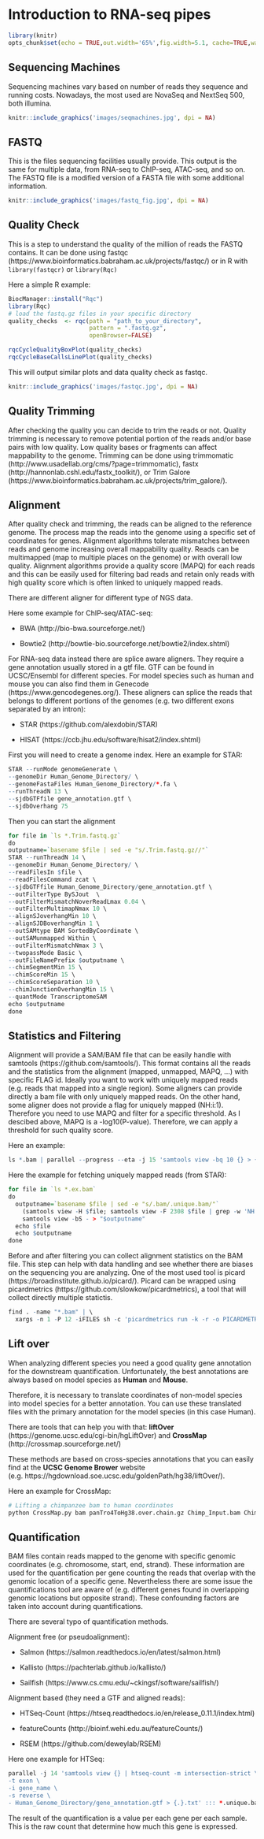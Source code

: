 # Introduction to RNA-seq pipes {#introPipes}

```r
library(knitr)
opts_chunk$set(echo = TRUE,out.width='65%',fig.width=5.1, cache=TRUE,warning=FALSE,message=FALSE)
```

## Sequencing Machines

Sequencing machines vary based on number of reads they sequence and running costs. Nowadays, the most used are NovaSeq and NextSeq 500, both illumina. 

```r
knitr::include_graphics('images/seqmachines.jpg', dpi = NA)
```

## FASTQ

This is the files sequencing facilities usually provide. This output is the same for multiple data, from RNA-seq to ChIP-seq, ATAC-seq, and so on. The FASTQ file is a modified version of a FASTA file with some additional information. 

```r
knitr::include_graphics('images/fastq_fig.jpg', dpi = NA)
```

## Quality Check

This is a step to understand the quality of the million of reads the FASTQ contains.
It can be done using fastqc (https://www.bioinformatics.babraham.ac.uk/projects/fastqc/) or in R with `library(fastqcr)` or `library(Rqc)` 

Here a simple R example: 
```r
BiocManager::install("Rqc")
library(Rqc)
# load the fastq.gz files in your specific directory
quality_checks  <- rqc(path = "path_to_your_directory", 
                       pattern = ".fastq.gz", 
                       openBrowser=FALSE)

rqcCycleQualityBoxPlot(quality_checks)
rqcCycleBaseCallsLinePlot(quality_checks)
```

This will output similar plots and data quality check as fastqc.

```r
knitr::include_graphics('images/fastqc.jpg', dpi = NA)
```

## Quality Trimming

After checking the quality you can decide to trim the reads or not. 
Quality trimming is necessary to remove potential portion of the reads and/or base pairs with low quality. Low quality bases or fragments can affect mappability to the genome. 
Trimming can be done using trimmomatic (http://www.usadellab.org/cms/?page=trimmomatic), fastx (http://hannonlab.cshl.edu/fastx_toolkit/), or Trim Galore (https://www.bioinformatics.babraham.ac.uk/projects/trim_galore/).

## Alignment

After quality check and trimming, the reads can be aligned to the reference genome. The process map the reads into the genome using a specific set of coordinates for genes. Alignment algorithms tolerate mismatches between reads and genome increasing overall mappability quality. Reads can be multimapped (map to multiple places on the genome) or with overall low quality. Alignment algorithms provide a quality score (MAPQ) for each reads and this can be easily used for filtering bad reads and retain only reads with high quality score which is often linked to uniquely mapped reads. 

There are different aligner for different type of NGS data.

Here some example for ChIP-seq/ATAC-seq: 

- BWA (http://bio-bwa.sourceforge.net/)

- Bowtie2 (http://bowtie-bio.sourceforge.net/bowtie2/index.shtml)

For RNA-seq data instead there are splice aware aligners. They require a gene annotation usually stored in a gtf file. GTF can be found in UCSC/Ensembl for different species. For model species such as human and mouse you can also find them in Genecode (https://www.gencodegenes.org/). These aligners can splice the reads that belongs to different portions of the genomes (e.g. two different exons separated by an intron):

- STAR (https://github.com/alexdobin/STAR)

- HISAT (https://ccb.jhu.edu/software/hisat2/index.shtml)

First you will need to create a genome index. 
Here an example for STAR:
```r
STAR --runMode genomeGenerate \
--genomeDir Human_Genome_Directory/ \
--genomeFastaFiles Human_Genome_Directory/*.fa \
--runThreadN 13 \
--sjdbGTFfile gene_annotation.gtf \
--sjdbOverhang 75
```

Then you can start the alignment

```r
for file in `ls *.Trim.fastq.gz`
do
outputname=`basename $file | sed -e "s/.Trim.fastq.gz//"`
STAR --runThreadN 14 \
--genomeDir Human_Genome_Directory/ \
--readFilesIn $file \
--readFilesCommand zcat \
--sjdbGTFfile Human_Genome_Directory/gene_annotation.gtf \
--outFilterType BySJout  \
--outFilterMismatchNoverReadLmax 0.04 \
--outFilterMultimapNmax 10 \
--alignSJoverhangMin 10 \
--alignSJDBoverhangMin 1 \
--outSAMtype BAM SortedByCoordinate \
--outSAMunmapped Within \
--outFilterMismatchNmax 3 \
--twopassMode Basic \
--outFileNamePrefix $outputname \
--chimSegmentMin 15 \
--chimScoreMin 15 \
--chimScoreSeparation 10 \
--chimJunctionOverhangMin 15 \
--quantMode TranscriptomeSAM
echo $outputname
done
```

## Statistics and Filtering

Alignment will provide a SAM/BAM file that can be easily handle with samtools (https://github.com/samtools/). This format contains all the reads and the statistics from the alignment (mapped, unmapped, MAPQ, ...) with specific FLAG id. Ideally you want to work with uniquely mapped reads (e.g. reads that mapped into a single region). Some aligners can provide directly a bam file with only uniquely mapped reads. On the other hand, some aligner does not provide a flag for uniquely mapped (NH:i:1). Therefore you need to use MAPQ and filter for a specific threshold. As I descibed above,  MAPQ is a -log10(P-value). Therefore, we can apply a threshold for such quality score. 

Here an example:
```r
ls *.bam | parallel --progress --eta -j 15 'samtools view -bq 10 {} > {.}_mapQ10.bam'
```

Here the example for fetching uniquely mapped reads (from STAR):

```r
for file in `ls *.ex.bam`
do
  outputname=`basename $file | sed -e "s/.bam/.unique.bam/"`
    (samtools view -H $file; samtools view -F 2308 $file | grep -w 'NH:i:1') | \
    samtools view -bS - > "$outputname"
  echo $file
  echo $outputname
done
```

Before and after filtering you can collect alignment statistics on the BAM file. This step can help with data handling and see whether there are biases on the sequencing you are analyzing. 
One of the most used tool is picard (https://broadinstitute.github.io/picard/). Picard can be wrapped using picardmetrics (https://github.com/slowkow/picardmetrics), a tool that will collect directly multiple statictis. 

```r
find . -name "*.bam" | \
  xargs -n 1 -P 12 -iFILES sh -c 'picardmetrics run -k -r -o PICARDMETRICS_OUT/ FILES;'; 
```

## Lift over

When analyzing different species you need a good quality gene annotation for the downstream quantification. Unfortunately, the best annotations are always based on model species as **Human** and **Mouse**. 

Therefore, it is necessary to translate coordinates of non-model species into model species for a better annotation. You can use these translated files with the primary annotation for the model species (in this case Human).

There are tools that can help you with that: **liftOver** (https://genome.ucsc.edu/cgi-bin/hgLiftOver) and **CrossMap** (http://crossmap.sourceforge.net/)

These methods are based on cross-species annotations that you can easily find at the **UCSC Genome Brower** website (e.g. https://hgdownload.soe.ucsc.edu/goldenPath/hg38/liftOver/). 

Here an example for CrossMap:

```r
# Lifting a chimpanzee bam to human coordinates
python CrossMap.py bam panTro4ToHg38.over.chain.gz Chimp_Input.bam Chimp_Output

```

## Quantification

BAM files contain reads mapped to the genome with specific genomic coordinates (e.g. chromosome, start, end, strand). These information are used for the quantification per gene counting the reads that overlap with the genomic location of a specific gene. Nevertheless there are some issue the quantifications tool are aware of (e.g. different genes found in overlapping genomic locations but opposite strand). These confounding factors are taken into account during quantifications. 

There are several typo of quantification methods. 

Alignment free (or pseudoalignment): 

- Salmon (https://salmon.readthedocs.io/en/latest/salmon.html)

- Kallisto (https://pachterlab.github.io/kallisto/)

- Sailfish (https://www.cs.cmu.edu/~ckingsf/software/sailfish/)

Alignment based (they need a GTF and aligned reads):

- HTSeq-Count (https://htseq.readthedocs.io/en/release_0.11.1/index.html)

- featureCounts (http://bioinf.wehi.edu.au/featureCounts/)

- RSEM (https://github.com/deweylab/RSEM)


Here one example for HTSeq:

```r
parallel -j 14 'samtools view {} | htseq-count -m intersection-strict \
-t exon \
-i gene_name \
-s reverse \
- Human_Genome_Directory/gene_annotation.gtf > {.}.txt' ::: *.unique.bam
```

The result of the quantification is a value per each gene per each sample. This is the raw count that determine how much this gene is expressed.
